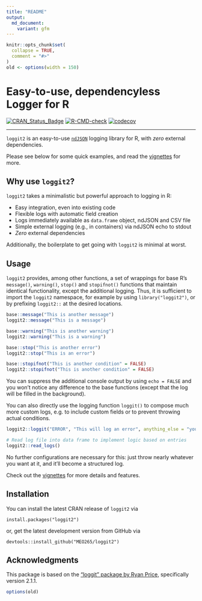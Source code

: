 ```yaml
---
title: "README"
output:
  md_document:
    variant: gfm
---
```


```r
knitr::opts_chunk$set(
  collapse = TRUE,
  comment = "#>"
)
old <- options(width = 150)
```

Easy-to-use, dependencyless Logger for R
==================================
<!-- badges: start -->
[![CRAN\_Status\_Badge](http://www.r-pkg.org/badges/version/loggit2)](https://cran.r-project.org/package=loggit2)
[![R-CMD-check](https://github.com/MEO265/loggit2/actions/workflows/R-CMD-check.yaml/badge.svg)](https://github.com/MEO265/loggit2/actions/workflows/R-CMD-check.yaml)
[![codecov](https://codecov.io/gh/MEO265/loggit2/graph/badge.svg)](https://codecov.io/gh/MEO265/loggit2)

------------------------------------------------------------------------

<!-- badges: end -->

`loggit2` is an easy-to-use [`ndJSON`](https://github.com/ndjson/ndjson-spec) logging library for R,
with _zero_ external dependencies.

Please see below for some quick examples, and read the
[vignettes](https://cran.r-project.org/web/packages/loggit2/vignettes/) for more.

Why use `loggit2`?
-----------------

`loggit2` takes a minimalistic but powerful approach to logging in R:

- Easy integration, even into existing code
- Flexible logs with automatic field creation
- Logs immediately available as `data.frame` object, ndJSON and CSV file
- Simple external logging (e.g., in containers) via ndJSON echo to stdout
- _Zero_ external dependencies

Additionally, the boilerplate to get going with `loggit2` is minimal at worst.

Usage
--------------
`loggit2` provides, among other functions, a set of wrappings for base R’s `message()`, `warning()`, `stop()` and
`stopifnot()` functions that maintain identical functionality, except the additional logging.
Thus, it is sufficient to import the `loggit2` namespace, for example by using `library("loggit2")`,
or by prefixing `loggit2::` at the desired locations.

```r
base::message("This is another message")
loggit2::message("This is a message")

base::warning("This is another warning")
loggit2::warning("This is a warning")

base::stop("This is another error")
loggit2::stop("This is an error")

base::stopifnot("This is another condition" = FALSE)
loggit2::stopifnot("This is another condition" = FALSE)
```

You can suppress the additional console output by using `echo = FALSE` and
you won't notice any difference to the base functions (except that the log
will be filled in the background).

You can also directly use the logging function `loggit()` to compose much more custom logs, e.g.
to include custom fields or to prevent throwing actual conditions.

```r
loggit2::loggit("ERROR", "This will log an error", anything_else = "you want to include")

# Read log file into data frame to implement logic based on entries
loggit2::read_logs()
```
No further configurations are necessary for this:
just throw nearly whatever you want at it, and it'll become a structured log.

Check out the [vignettes](https://cran.r-project.org/web/packages/loggit2/vignettes/) for more details and features.

Installation
------------

You can install the latest CRAN release of `loggit2` via

    install.packages("loggit2")

or, get the latest development version from GitHub via

    devtools::install_github("MEO265/loggit2")

Acknowledgments
-----------
This package is based on the ["loggit" package by Ryan Price](https://github.com/ryapric/loggit), specifically version 2.1.1.
```r
options(old)
```